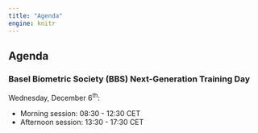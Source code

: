 ```yaml
---
title: "Agenda"
engine: knitr
---
```


## Agenda {#agenda}

### Basel Biometric Society (BBS) Next-Generation Training Day

Wednesday, December 6<sup>th</sup>:

* Morning session: 08:30 - 12:30 CET
* Afternoon session: 13:30 - 17:30 CET

